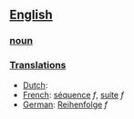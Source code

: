 ==[[English]]==

===[[noun]]===

===[[Translations]]===

*[[Dutch]]: [[]]
*[[French]]: [[séquence]] ''f'', [[suite]] ''f''
*[[German]]: [[Reihenfolge]] ''f''